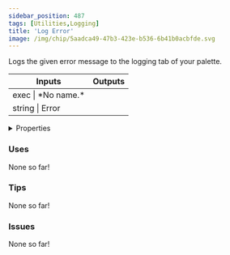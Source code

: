 ```yaml
---
sidebar_position: 487
tags: [Utilities,Logging]
title: 'Log Error'
image: /img/chip/5aadca49-47b3-423e-b536-6b41b0acbfde.svg
---
```


Logs the given error message to the logging tab of your palette.



<IChip uuid="5aadca49-47b3-423e-b536-6b41b0acbfde"/>

<table><thead><tr><th>Inputs</th><th>Outputs</th></tr></thead><tbody><tr><td>exec | *No name.*</td><td /></tr><tr><td>string | Error</td><td /></tr></tbody></table>

<details>
  <summary>Properties</summary>
  <div>
    <div>
    <table>
      <tbody>
        <tr>
          <td>Is beta required?</td>
          <td>No</td>
        </tr>
        <tr>
          <td>Is chip a trolling risk?</td>
          <td>No</td>
        </tr>
        <tr>
          <td>Is chip a role assignment risk?</td>
          <td>No</td>
        </tr>
        <tr>
          <td>Chip UUID</td>
          <td>5aadca49-47b3-423e-b536-6b41b0acbfde</td>
        </tr>
        <tr>
          <td>Room availability</td>
          <td>Available everywhere</td>
        </tr>
      </tbody>
    </table>
    </div>
  </div>
</details>

### Uses

None so far!

### Tips

None so far!

### Issues

None so far!